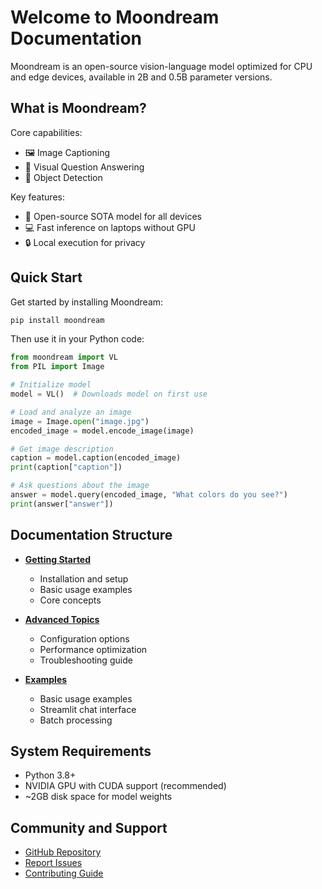 # Welcome to Moondream Documentation

Moondream is an open-source vision-language model optimized for CPU and edge devices, available in 2B and 0.5B parameter versions.

## What is Moondream?

Core capabilities:
- 🖼️ Image Captioning
- 💬 Visual Question Answering 
- 🎯 Object Detection

Key features:
- 🚀 Open-source SOTA model for all devices
- 💻 Fast inference on laptops without GPU
- 🔒 Local execution for privacy

## Quick Start

Get started by installing Moondream:

```bash
pip install moondream
```

Then use it in your Python code:

```python
from moondream import VL
from PIL import Image

# Initialize model
model = VL()  # Downloads model on first use

# Load and analyze an image
image = Image.open("image.jpg")
encoded_image = model.encode_image(image)

# Get image description
caption = model.caption(encoded_image)
print(caption["caption"])

# Ask questions about the image
answer = model.query(encoded_image, "What colors do you see?")
print(answer["answer"])
```

## Documentation Structure

- **[Getting Started](/docs/getting-started)**
  - Installation and setup
  - Basic usage examples
  - Core concepts

- **[Advanced Topics](/docs/advanced)**
  - Configuration options
  - Performance optimization
  - Troubleshooting guide

- **[Examples](/docs/examples)**
  - Basic usage examples
  - Streamlit chat interface
  - Batch processing

## System Requirements

- Python 3.8+
- NVIDIA GPU with CUDA support (recommended)
- ~2GB disk space for model weights

## Community and Support

- [GitHub Repository](https://github.com/vikhyat/moondream)
- [Report Issues](https://github.com/vikhyat/moondream/issues)
- [Contributing Guide](CONTRIBUTING.md) 
